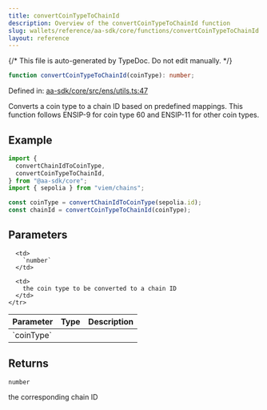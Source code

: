 ```yaml
---
title: convertCoinTypeToChainId
description: Overview of the convertCoinTypeToChainId function
slug: wallets/reference/aa-sdk/core/functions/convertCoinTypeToChainId
layout: reference
---
```


{/* This file is auto-generated by TypeDoc. Do not edit manually. */}

```ts
function convertCoinTypeToChainId(coinType): number;
```

Defined in: [aa-sdk/core/src/ens/utils.ts:47](https://github.com/alchemyplatform/aa-sdk/blob/0cc60e9f694c242d91befdaa2f26cdec3ee389c5/aa-sdk/core/src/ens/utils.ts#L47)

Converts a coin type to a chain ID based on predefined mappings. This function follows ENSIP-9 for coin type 60 and ENSIP-11 for other coin types.

## Example

```ts
import {
  convertChainIdToCoinType,
  convertCoinTypeToChainId,
} from "@aa-sdk/core";
import { sepolia } from "viem/chains";

const coinType = convertChainIdToCoinType(sepolia.id);
const chainId = convertCoinTypeToChainId(coinType);
```

## Parameters

<table>
  <thead>
    <tr>
      <th align="left">Parameter</th>
      <th align="left">Type</th>
      <th align="left">Description</th>
    </tr>
  </thead>

  <tbody>
    <tr>
      <td>
        `coinType`
      </td>

      <td>
        `number`
      </td>

      <td>
        the coin type to be converted to a chain ID
      </td>
    </tr>

  </tbody>
</table>

## Returns

`number`

the corresponding chain ID
